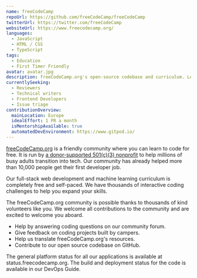 ```yaml
---
name: freeCodeCamp
repoUrl: https://github.com/freeCodeCamp/freeCodeCamp
twitterUrl: https://twitter.com/freeCodeCamp
websiteUrl: https://www.freecodecamp.org/
languages:
  - JavaScript
  - HTML / CSS
  - TypeScript
tags:
  - Education
  - First Timer Friendly
avatar: avatar.jpg
description: freeCodeCamp.org's open-source codebase and curriculum. Learn to code for free.
currentlySeeking:
  - Reviewers
  - Technical writers
  - Frontend Developers
  - Issue triage
contributionOverview:
  mainLocation: Europe
  idealEffort: 1 PR a month
  isMentorshipAvailable: true
  automatedDevEnvironment: https://www.gitpod.io/
---
```


<Overview>

[freeCodeCamp.org](https://www.freecodecamp.org/) is a friendly community where you can learn to code for free. It is run by [a donor-supported 501(c)(3) nonprofit](https://www.freecodecamp.org/donate/) to help millions of busy adults transition into tech. Our community has already helped more than 10,000 people get their first developer job.

Our full-stack web development and machine learning curriculum is completely free and self-paced. We have thousands of interactive coding challenges to help you expand your skills.

</Overview>

<Contributing>

The freeCodeCamp.org community is possible thanks to thousands of kind volunteers like you. We welcome all contributions to the community and are excited to welcome you aboard.

- Help by answering coding questions on our community forum.
- Give feedback on coding projects built by campers.
- Help us translate freeCodeCamp.org's resources.
- Contribute to our open source codebase on GitHub.

The general platform status for all our applications is available at status.freecodecamp.org. The build and deployment status for the code is available in our DevOps Guide.

</Contributing>
